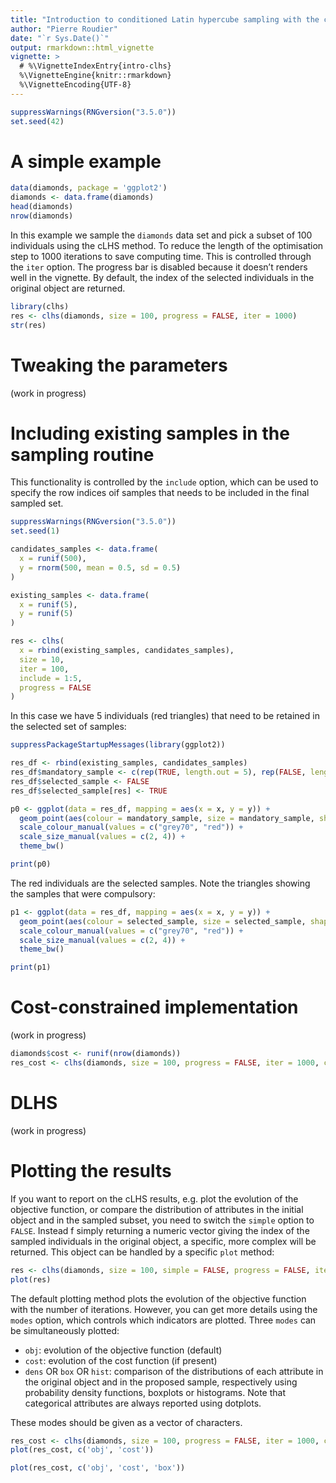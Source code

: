 ```yaml
---
title: "Introduction to conditioned Latin hypercube sampling with the clhs package"
author: "Pierre Roudier"
date: "`r Sys.Date()`"
output: rmarkdown::html_vignette
vignette: >
  # %\VignetteIndexEntry{intro-clhs}
  %\VignetteEngine{knitr::rmarkdown}
  %\VignetteEncoding{UTF-8}
---
```


```r
suppressWarnings(RNGversion("3.5.0"))
set.seed(42)
```

# A simple example

```r
data(diamonds, package = 'ggplot2')
diamonds <- data.frame(diamonds)
head(diamonds)
nrow(diamonds)
```

In this example we sample the `diamonds` data set and pick a subset of 100 individuals using the cLHS method. To reduce the length of the optimisation step to 1000 iterations to save computing time. This is controlled through the `iter` option. The progress bar is disabled because it doesn't renders well in the vignette. By default, the index of the selected individuals in the original object are returned.

```r
library(clhs)
res <- clhs(diamonds, size = 100, progress = FALSE, iter = 1000)
str(res)
```

# Tweaking the parameters

(work in progress)

# Including existing samples in the sampling routine

This functionality is controlled by the `include` option, which can be used to specify the row indices oif samples that needs to be included in the final sampled set.

```r
suppressWarnings(RNGversion("3.5.0"))
set.seed(1)

candidates_samples <- data.frame(
  x = runif(500),
  y = rnorm(500, mean = 0.5, sd = 0.5)
)

existing_samples <- data.frame(
  x = runif(5),
  y = runif(5)
) 

res <- clhs(
  x = rbind(existing_samples, candidates_samples), 
  size = 10, 
  iter = 100, 
  include = 1:5, 
  progress = FALSE
)
```

In this case we have 5 individuals (red triangles) that need to be retained in the selected set of samples:

```r
suppressPackageStartupMessages(library(ggplot2))

res_df <- rbind(existing_samples, candidates_samples)
res_df$mandatory_sample <- c(rep(TRUE, length.out = 5), rep(FALSE, length.out = 500))
res_df$selected_sample <- FALSE
res_df$selected_sample[res] <- TRUE

p0 <- ggplot(data = res_df, mapping = aes(x = x, y = y)) +
  geom_point(aes(colour = mandatory_sample, size = mandatory_sample, shape = mandatory_sample)) +
  scale_colour_manual(values = c("grey70", "red")) +
  scale_size_manual(values = c(2, 4)) +
  theme_bw()

print(p0)
```

The red individuals are the selected samples. Note the triangles showing the samples that were compulsory:

```r
p1 <- ggplot(data = res_df, mapping = aes(x = x, y = y)) +
  geom_point(aes(colour = selected_sample, size = selected_sample, shape = mandatory_sample)) +
  scale_colour_manual(values = c("grey70", "red")) +
  scale_size_manual(values = c(2, 4)) +
  theme_bw()

print(p1)
```

# Cost-constrained implementation

(work in progress)

```r
diamonds$cost <- runif(nrow(diamonds))
res_cost <- clhs(diamonds, size = 100, progress = FALSE, iter = 1000, cost = 'cost')
```

# DLHS 

(work in progress)

# Plotting the results

If you want to report on the cLHS results, e.g. plot the evolution of the objective function, or compare the distribution of attributes in the initial object and in the sampled subset, you need to switch the `simple` option to `FALSE`. Instead f simply returning a numeric vector giving the index of the sampled individuals in the original object, a specific, more complex will be returned. This object can be handled by a specific `plot` method:

```r
res <- clhs(diamonds, size = 100, simple = FALSE, progress = FALSE, iter = 1000)
plot(res)
```

The default plotting method plots the evolution of the objective function with the number of iterations. However, you can get more details using the `modes` option, which controls which indicators are plotted. Three `modes` can be simultaneously plotted:

- `obj`: evolution of the objective function (default)
- `cost`: evolution of the cost function (if present)
- `dens` OR `box` OR `hist`: comparison of the distributions of each attribute in the original object and in the proposed sample, respectively using probability density functions, boxplots or histograms. Note that categorical attributes are always reported using dotplots.

These modes should be given as a vector of characters.

```r
res_cost <- clhs(diamonds, size = 100, progress = FALSE, iter = 1000, cost = 'cost', simple = FALSE)
plot(res_cost, c('obj', 'cost'))
```

```r
plot(res_cost, c('obj', 'cost', 'box'))
```
